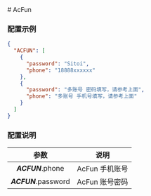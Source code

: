 
<Cards>
  <Card
    title="AcFun"
    href="/settings/acfun"
  />
  <Card
    title="阿里云盘"
    href="/settings/aliyun"
  />
  <Card
    title="Baidu 站点提交"
    href="/settings/baidu"
  />
  <Card
    title="Bilibili"
    href="/settings/bilibili"
  />
  <Card
    title="恩山无线论坛"
    href="/settings/enshan"
  />
  <Card
    title="i茅台"
    href="/settings/imaotai"
  />
  <Card
    title="爱奇艺"
    href="/settings/iqiyi"
  />
  <Card
    title="全民 K 歌"
    href="/settings/kgqq"
  />
  <Card
    title="小米运动"
    href="/settings/mimotion"
  />
  <Card
    title="什么值得买"
    href="/settings/smzdm"
  />
  <Card
    title="百度贴吧"
    href="/settings/tieba"
  />
  <Card
    title="V2EX"
    href="/settings/v2ex"
  />
  <Card
    title="有道云笔记"
    href="/settings/youdao"
  />
</Cards>
# AcFun

### 配置示例

```json filename="config.json" copy
{
  "ACFUN": [
    {
      "password": "Sitoi",
      "phone": "18888xxxxxx"
    },
    {
      "password": "多账号 密码填写，请参考上面",
      "phone": "多账号 手机号填写，请参考上面"
    }
  ]
}
```

### 配置说明

|         参数         |      说明      |
| :------------------: | :------------: |
|  _**ACFUN**_.phone   | AcFun 手机账号 |
| _**ACFUN**_.password | AcFun 账号密码 |
